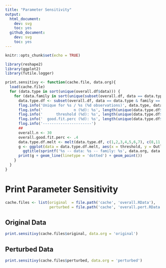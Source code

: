 ```yaml
---
title: "Parameter Sensitivity"
output:
  html_document:
    dev: svg
    toc: yes
  github_document:
    dev: svg
    toc: yes
---
```


```r
knitr::opts_chunk$set(echo = TRUE)
```

```r
library(reshape2)
library(ggplot2)
library(futile.logger)
```

```r
print.sensitivy <- function(cache.file, data.org){
  load(cache.file)
  for (data.type in sort(unique(overall.df$data))) {
    for (data.family in sort(unique(subset(overall.df, data == data.type)$family))) {
      data.type.df <- subset(overall.df, data == data.type & family == data.family)
      flog.info('Unique for %s / %s (%d observations)', data.type, data.family, nrow(data.type.df))
      flog.info('              n (%d): %s', length(unique(data.type.df$n)), paste(sort(unique(data.type.df$n)), collapse = ', '))
      flog.info('      threshold (%d): %s', length(unique(data.type.df$threshold)), paste(sort(unique(data.type.df$threshold)), collapse = ', '))
      flog.info('  good.fit.perc (%d): %s', length(unique(data.type.df$good.fit.perc)), paste(sort(unique(data.type.df$good.fit.perc)), collapse = ', '))
      flog.info('----------------------')
      ##
      overall.n <- 30
      overall.good.fit.perc <- .4
      data.type.df.melt <- melt(data.type.df, c(1,2,3,4,5,6,7), c(8,11,14,17,20,23), value.name = 'Outliers', variable.name = 'Criteria')
      g <- ggplot(data = data.type.df.melt, aes(x = threshold, y = Outliers, color = Criteria)) + theme_minimal() +
        ggtitle(sprintf('%s -- data: %s -- family: %s', data.org, data.type, data.family))
      print(g + geom_line(linetype = 'dotted') + geom_point())
    }
  }
}
```


# Print Parameter Sensitivity

```r
cache.files <- list(original  = file.path('cache', 'overall.RData'), 
                    perturbed = file.path('cache', 'overall.pert.RData'))
```

## Original Data

```r
print.sensitivy(cache.files$original, data.org = 'original')
```

## Perturbed Data

```r
print.sensitivy(cache.files$perturbed, data.org = 'perturbed')
```

